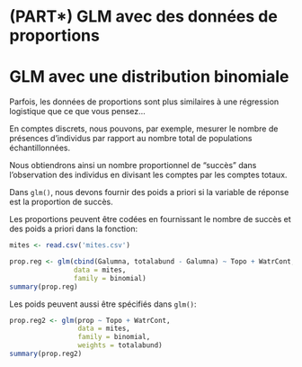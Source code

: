 # (PART\*) GLM avec des données de proportions {-}

# GLM avec une distribution binomiale

Parfois, les données de proportions sont plus similaires à une régression logistique que ce que vous pensez...

En comptes discrets, nous pouvons, par exemple, mesurer le nombre de présences d'individus par rapport au nombre total de populations échantillonnées.

Nous obtiendrons ainsi un nombre proportionnel de "succès" dans l'observation des individus en divisant les comptes par les comptes totaux.

Dans ```glm()```, nous devons fournir des poids a priori si la variable de réponse est la proportion de succès.
  
Les proportions peuvent être codées en fournissant le nombre de succès et des poids a priori dans la fonction:

```r
mites <- read.csv('mites.csv')
```
```r
prop.reg <- glm(cbind(Galumna, totalabund - Galumna) ~ Topo + WatrCont,
                data = mites,
                family = binomial)
summary(prop.reg)
```

Les poids peuvent aussi être spécifiés dans ```glm()```:

```r
prop.reg2 <- glm(prop ~ Topo + WatrCont,
                 data = mites,
                 family = binomial,
                 weights = totalabund)
summary(prop.reg2)
```  